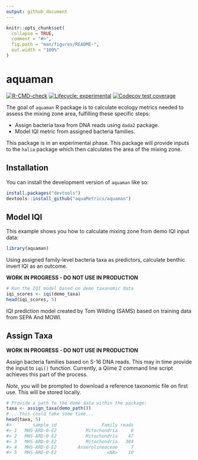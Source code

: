 ```yaml
---
output: github_document
---
```


<!-- README.md is generated from README.Rmd. Please edit that file -->

```r
knitr::opts_chunk$set(
  collapse = TRUE,
  comment = "#>",
  fig.path = "man/figures/README-",
  out.width = "100%"
)
```

# aquaman

<!-- badges: start -->
[![R-CMD-check](https://github.com/aquaMetrics/aquaman/actions/workflows/R-CMD-check.yaml/badge.svg)](https://github.com/aquaMetrics/aquaman/actions/workflows/R-CMD-check.yaml)
[![Lifecycle: experimental](https://img.shields.io/badge/lifecycle-experimental-orange.svg)](https://lifecycle.r-lib.org/articles/stages.html#experimental)
[![Codecov test coverage](https://codecov.io/gh/aquaMetrics/aquaman/branch/main/graph/badge.svg)](https://app.codecov.io/gh/aquaMetrics/aquaman?branch=main)
<!-- badges: end -->

The goal of `aquaman` R package is to calculate ecology metrics needed to assess
the mixing zone area, fulfilling these specific steps:

 - Assign bacteria taxa from DNA reads using `dada2` package.
 - Model IQI metric from assigned bacteria families.
 
This package is in an experimental phase. This package will provide inputs to
the `halia` package which then calculates the area of the mixing zone.

## Installation

You can install the development version of `aquaman` like so:

```r
install.packages("devtools")
devtools::install_github("aquaMetrics/aquaman")
```

## Model IQI

This example shows you how to calculate mixing zone from demo IQI input data:

```r
library(aquaman)
```


Using assigned family-level bacteria taxa as predictors, calculate benthic
invert IQI as an outcome.

**WORK IN PROGRESS - DO NOT USE IN PRODUCTION**

```r
# Run the IQI model based on demo taxanomic data
iqi_scores <- iqi(demo_taxa)
head(iqi_scores, 5)
```

IQI prediction model created by Tom Wilding (SAMS) based on training data from
SEPA And MOWI.

## Assign Taxa

**WORK IN PROGRESS - DO NOT USE IN PRODUCTION**

Assign bacteria families based on S-16 DNA reads. This may in time provide the
input to `iqi()` function. Currently, a Qiime 2 command line script achieves
this part of the process.

*Note*, you will be prompted to download a reference taxonomic file on first
use. This will be stored locally.

```r
# Provide a path to the demo data within the package:
taxa <- assign_taxa(demo_path())
# ...this could take some time...
head(taxa, 5)
#>        sample_id                 Family reads
#> 1   MHS-ARD-0-E2           Mitochondria     8
#> 2   MHS-ARD-0-E2           Mitochondria    47
#> 3   MHS-ARD-0-E2           Mitochondria   384
#> 4   MHS-ARD-0-E2        Anaerolineaceae     7
#> 5   MHS-ARD-0-E2                   <NA>    10
```

